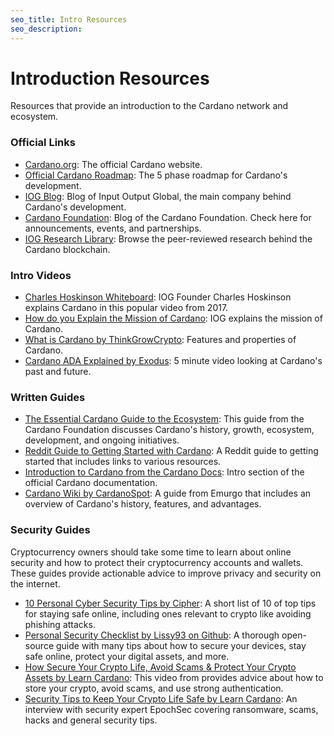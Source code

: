 ```yaml
---
seo_title: Intro Resources
seo_description: 
---
```


# Introduction Resources

Resources that provide an introduction to the Cardano network and ecosystem.

### Official Links
- [Cardano.org](https://cardano.org/): The official Cardano website.  
- [Official Cardano Roadmap](https://roadmap.cardano.org/en/): The 5 phase roadmap for Cardano's development.  
- [IOG Blog](https://iohk.io/blog/): Blog of Input Output Global, the main company behind Cardano's development. 
- [Cardano Foundation](https://cardanofoundation.org/blog): Blog of the Cardano Foundation. Check here for announcements, events, and partnerships.  
- [IOG Research Library](https://iohk.io/en/research/library/): Browse the peer-reviewed research behind the Cardano blockchain.  

### Intro Videos
- [Charles Hoskinson Whiteboard](https://www.youtube.com/watch?v=Ja9D0kpksxw): IOG Founder Charles Hoskinson explains Cardano in this popular video from 2017.  
- [How do you Explain the Mission of Cardano](https://www.youtube.com/watch?v=l_Nv0-PVrnM): IOG explains the mission of Cardano.  
- [What is Cardano by ThinkGrowCrypto](https://www.youtube.com/watch?v=BJ6l4oseK_k): Features and properties of Cardano.  
- [Cardano ADA Explained by Exodus](https://www.youtube.com/watch?v=5vQ5wePI-Fw): 5 minute video looking at Cardano's past and future.  

### Written Guides
- [The Essential Cardano Guide to the Ecosystem](https://services.iohk.io/hubfs/EssentialCardano/PDF/Essential%20Cardano%20Guide%20to%20the%20Ecosystem.pdf?hsLang=en): This guide from the Cardano Foundation discusses Cardano's history, growth, ecosystem, development, and ongoing initiatives.  
- [Reddit Guide to Getting Started with Cardano](https://www.reddit.com/r/cardano/comments/lnj5ne/getting_started_guide_a_newbies_guide_to_cardano/): A Reddit guide to getting started that includes links to various resources.  
- [Introduction to Cardano from the Cardano Docs](https://docs.cardano.org/new-to-cardano/introduction/): Intro section of the official Cardano documentation.  
- [Cardano Wiki by CardanoSpot](https://cardanospot.io/wiki): A guide from Emurgo that includes an overview of Cardano's history, features, and advantages.  

### Security Guides
Cryptocurrency owners should take some time to learn about online security and how to protect their cryptocurrency accounts and wallets. These guides provide actionable advice to improve privacy and security on the internet.

- [10 Personal Cyber Security Tips by Cipher](https://cipher.com/blog/10-personal-cyber-security-tips-cyberaware/): A short list of 10 of top tips for staying safe online, including ones relevant to crypto like avoiding phishing attacks.  
- [Personal Security Checklist by Lissy93 on Github](https://github.com/Lissy93/personal-security-checklist): A thorough open-source guide with many tips about how to secure your devices, stay safe online, protect your digital assets, and more.  
- [How Secure Your Crypto Life, Avoid Scams & Protect Your Crypto Assets by Learn Cardano](https://www.youtube.com/watch?v=W2YeB5clm0k): This video from provides advice about how to store your crypto, avoid scams, and use strong authentication.  
- [Security Tips to Keep Your Crypto Life Safe by Learn Cardano](https://www.youtube.com/watch?v=bRFEx_TNc24): An interview with security expert EpochSec covering ransomware, scams, hacks and general security tips.  





